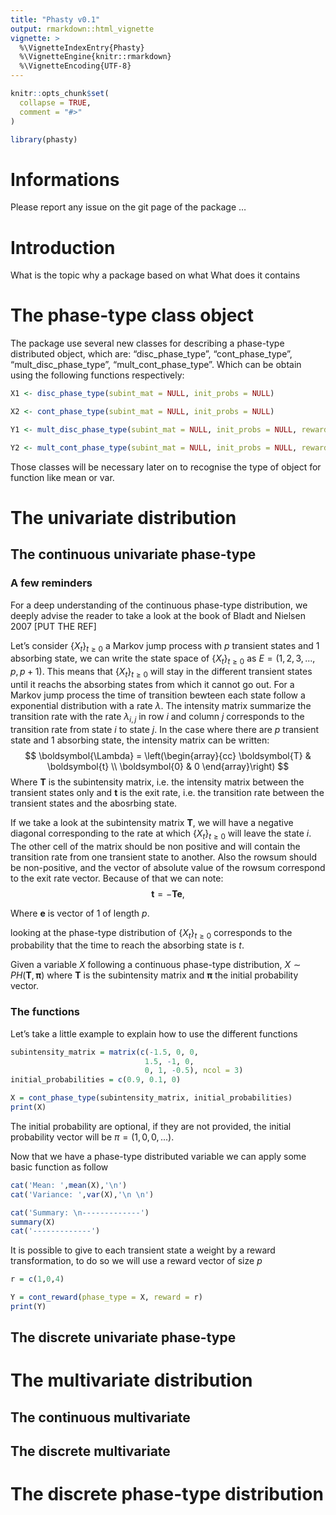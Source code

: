 ```yaml
---
title: "Phasty v0.1"
output: rmarkdown::html_vignette
vignette: >
  %\VignetteIndexEntry{Phasty}
  %\VignetteEngine{knitr::rmarkdown}
  %\VignetteEncoding{UTF-8}
---
```


```r
knitr::opts_chunk$set(
  collapse = TRUE,
  comment = "#>"
)
```

```r
library(phasty)
```

# Informations

Please report any issue on the git page of the package ...

# Introduction

What is the topic
why a package 
based on what
What does it contains

# The phase-type class object

The package use several new classes for describing a phase-type distributed object, which are: "disc_phase_type", "cont_phase_type", "mult_disc_phase_type", "mult_cont_phase_type". Which can be obtain using the following functions respectively:

```r
X1 <- disc_phase_type(subint_mat = NULL, init_probs = NULL)

X2 <- cont_phase_type(subint_mat = NULL, init_probs = NULL)

Y1 <- mult_disc_phase_type(subint_mat = NULL, init_probs = NULL, reward_mat = NULL)

Y2 <- mult_cont_phase_type(subint_mat = NULL, init_probs = NULL, reward_mat = NULL)
```

Those classes will be necessary later on to recognise the type of object for function like mean or var.

# The univariate distribution

## The continuous univariate phase-type
### A few reminders

For a deep understanding of the continuous phase-type distribution, we deeply advise the reader to take a look at the book of Bladt and Nielsen 2007 [PUT THE REF]

Let's consider $\{ X_t \}_{t \ge 0}$ a Markov jump process with $p$ transient states and 1 absorbing state, we can write the state space of $\{ X_t \}_{t \ge 0}$ as $E = (1,\, 2,\, 3,\, ...,\, p,\, p+1)$.
This means that $\{ X_t \}_{t \ge 0}$ will stay in the different transient states until it reachs the absorbing states from which it cannot go out.
For a Markov jump process the time of transition bewteen each state follow a exponential distribution with a rate $\lambda$. The intensity matrix summarize the transition rate with the rate $\lambda_{i,j}$ in row $i$ and column $j$ corresponds to the transition rate from state $i$ to state $j$.
In the case where there are $p$ transient state and 1 absorbing state, the intensity matrix can be written:
$$
\boldsymbol{\Lambda} = 
\left(\begin{array}{cc} 
\boldsymbol{T} & \boldsymbol{t} \\
\boldsymbol{0} & 0
\end{array}\right)
$$ 
Where $\boldsymbol{T}$ is the subintensity matrix, i.e. the intensity matrix between the transient states only and $\boldsymbol{t}$ is the exit rate, i.e. the transition rate between the transient states and the abosrbing state.

If we take a look at the subintensity matrix $\boldsymbol{T}$, we will have a negative diagonal corresponding to the rate at which $\{ X_t \}_{t \ge 0}$ will leave the state $i$. The other cell of the matrix should be non positive and will contain the transition rate from one transient state to another. Also the rowsum should be non-positive, and the vector of absolute value of the rowsum correspond to the exit rate vector. Because of that we can note:
$$
\boldsymbol{t} = -\boldsymbol{Te},
$$ 

Where $\boldsymbol{e}$ is vector of 1 of length $p$.

looking at the phase-type distribution of $\{ X_t \}_{t \ge 0}$ corresponds to the probability that the time to reach the absorbing state is $t$.

Given a variable $X$ following a continuous phase-type distribution, $X\sim PH(\boldsymbol{T}, \boldsymbol{\pi})$ where $\boldsymbol{T}$ is the subintensity matrix and $\boldsymbol{\pi}$ the initial probability vector.

### The functions

Let's take a little example to explain how to use the different functions

```r
subintensity_matrix = matrix(c(-1.5, 0, 0,
                              1.5, -1, 0,
                              0, 1, -0.5), ncol = 3)
initial_probabilities = c(0.9, 0.1, 0)

X = cont_phase_type(subintensity_matrix, initial_probabilities)
print(X)
```

The initial probability are optional, if they are not provided, the initial probability vector will be $\pi = (1,\, 0,\, 0,\, ...)$.

Now that we have a phase-type distributed variable we can apply some basic function as follow 

```r
cat('Mean: ',mean(X),'\n')
cat('Variance: ',var(X),'\n \n')

cat('Summary: \n-------------')
summary(X)
cat('-------------')
```

It is possible to give to each transient state a weight by a reward 
transformation, to do so we will use a reward vector of size $p$

```r
r = c(1,0,4)

Y = cont_reward(phase_type = X, reward = r)
print(Y)
```
## The discrete univariate phase-type

# The multivariate distribution
## The continuous multivariate


## The discrete multivariate


# The discrete phase-type distribution


